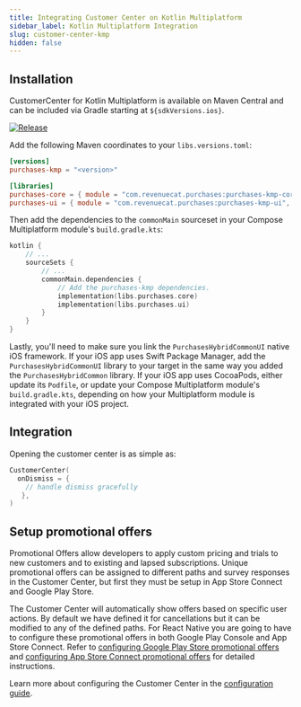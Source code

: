 ```yaml
---
title: Integrating Customer Center on Kotlin Multiplatform
sidebar_label: Kotlin Multiplatform Integration
slug: customer-center-kmp
hidden: false
---
```


<OverviewPartial />

## Installation

CustomerCenter for Kotlin Multiplatform is available on Maven Central and can be included via Gradle starting at `${sdkVersions.ios}`.

[![Release](https://img.shields.io/github/release/RevenueCat/purchases-kmp.svg?style=flat)](https://github.com/RevenueCat/purchases-kmp/releases)

Add the following Maven coordinates to your `libs.versions.toml`:
```toml libs.versions.toml
[versions] 
purchases-kmp = "<version>"

[libraries]
purchases-core = { module = "com.revenuecat.purchases:purchases-kmp-core", version.ref = "<version>" }
purchases-ui = { module = "com.revenuecat.purchases:purchases-kmp-ui", version.ref = "<version>" }
```

Then add the dependencies to the `commonMain` sourceset in your Compose Multiplatform module's `build.gradle.kts`:
```kotlin build.gradle.kts
kotlin {
    // ...
    sourceSets {
        // ...
        commonMain.dependencies {  
            // Add the purchases-kmp dependencies.
            implementation(libs.purchases.core)  
            implementation(libs.purchases.ui)  
        }
    }
}
```

Lastly, you'll need to make sure you link the `PurchasesHybridCommonUI` native iOS framework. If your iOS app uses Swift Package Manager, add the `PurchasesHybridCommonUI` library to your target in the same way you added the `PurchasesHybridCommon` library. If your iOS app uses CocoaPods, either update its `Podfile`, or update your Compose Multiplatform module's `build.gradle.kts`, depending on how your Multiplatform module is integrated with your iOS project.

## Integration

Opening the customer center is as simple as:

```kotlin
CustomerCenter(
  onDismiss = { 
    // handle dismiss gracefully
   },
)
```

## Setup promotional offers

Promotional Offers allow developers to apply custom pricing and trials to new customers and to existing and lapsed subscriptions. Unique promotional offers can be assigned to different paths and survey responses in the Customer Center, but first they must be setup in App Store Connect and Google Play Store.

The Customer Center will automatically show offers based on specific user actions. By default we have defined it for cancellations but it can be modified to any of the defined paths. For React Native you are going to have to configure these promotional offers in both Google Play Console and App Store Connect.
Refer to [configuring Google Play Store promotional offers](/tools/customer-center/customer-center-promo-offers-google) and [configuring App Store Connect promotional offers](/tools/customer-center/customer-center-promo-offers-apple) for detailed instructions.

Learn more about configuring the Customer Center in the [configuration guide](/tools/customer-center/customer-center-configuration).
